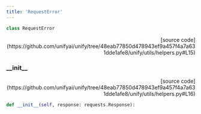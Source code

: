 ```yaml
---
title: 'RequestError'
---
```


```python
class RequestError
```

<p align="right">[source code](https://github.com/unifyai/unify/tree/48eab77850d478943ef9a457f4a7a631dde1afe8/unify/utils/helpers.py#L15)</p>



### \_\_init\_\_

<p align="right">[source code](https://github.com/unifyai/unify/tree/48eab77850d478943ef9a457f4a7a631dde1afe8/unify/utils/helpers.py#L16)</p>

```python
def __init__(self, response: requests.Response):
```

